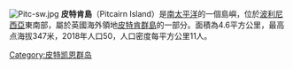 {{NoteTA|G1=地名}}
{{NOT|皮特肯群島}}
{{Infobox islands
| name             = 皮特凯恩岛
| native name      = Pitcairn Island
| native name link = 英语
| native_name_lang = en
| image name       = Pitcairnsatellite.png
| image caption    = 皮特凯恩岛的卫星图像
| coordinates      = {{coord|25|4|14.02|S|130|6|15.98|W|display=inline,title}}
| location         = [[南太平洋|南太平洋]]
| archipelago      = [[皮特凯恩群岛|皮特凯恩群岛]]
| area km2         = 4.6
| length km        = 3.5
| width km         = 1.8
| elevation m      = 347
| country          = [[英国|英国]]
| country admin divisions title      = {{nowrap|[[英國海外領土|海外领地]]}}
| country admin divisions            = [[皮特凯恩群岛|皮特凯恩群岛]]
| population       = 50
| timezone1        = PNT
| utc_offset1      = -8
}}
{{Expand language|fr|page=Ile Pitcairn|time=2018-06-18T02:19:12+00:00}}
[[File:Pitc-sw.jpg|thumb]]
'''皮特肯島'''（Pitcairn Island）是[[南太平洋|南太平洋]]的一個島嶼，位於[[波利尼西亞|波利尼西亞]]東南部，屬於英國海外領地[[皮特肯群島|皮特肯群島]]的一部分。面積為4.6平方公里，最高点海拔347米，2018年人口50，人口密度每平方公里11人。

{{Pitcairns-geo-stub}}

[[Category:皮特凯恩群岛|Category:皮特凯恩群岛]]